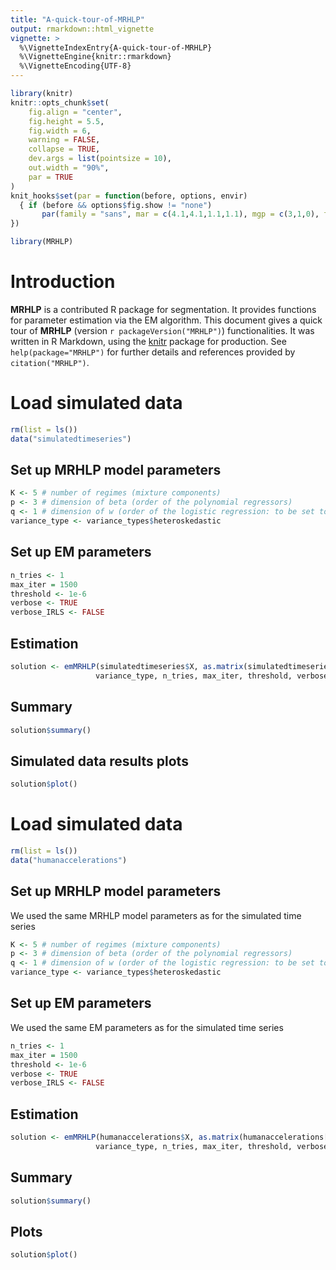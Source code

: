```yaml
---
title: "A-quick-tour-of-MRHLP"
output: rmarkdown::html_vignette
vignette: >
  %\VignetteIndexEntry{A-quick-tour-of-MRHLP}
  %\VignetteEngine{knitr::rmarkdown}
  %\VignetteEncoding{UTF-8}
---
```


```r
library(knitr)
knitr::opts_chunk$set(
	fig.align = "center",
	fig.height = 5.5,
	fig.width = 6,
	warning = FALSE,
	collapse = TRUE,
	dev.args = list(pointsize = 10),
	out.width = "90%",
	par = TRUE
)
knit_hooks$set(par = function(before, options, envir)
  { if (before && options$fig.show != "none") 
       par(family = "sans", mar = c(4.1,4.1,1.1,1.1), mgp = c(3,1,0), tcl = -0.5)
})
```

```r
library(MRHLP)
```

# Introduction

**MRHLP** is a contributed R package for segmentation. It provides functions for parameter estimation via the EM algorithm. This document gives a quick tour of **MRHLP** (version `r packageVersion("MRHLP")`) functionalities. It was written in R Markdown, using the [knitr](https://cran.r-project.org/package=knitr) package for production. 
See `help(package="MRHLP")` for further details and references provided by `citation("MRHLP")`.

# Load simulated data

```r
rm(list = ls())
data("simulatedtimeseries")
```

## Set up MRHLP model parameters

```r
K <- 5 # number of regimes (mixture components)
p <- 3 # dimension of beta (order of the polynomial regressors)
q <- 1 # dimension of w (order of the logistic regression: to be set to 1 for segmentation)
variance_type <- variance_types$heteroskedastic
```

## Set up EM parameters

```r
n_tries <- 1
max_iter = 1500
threshold <- 1e-6
verbose <- TRUE
verbose_IRLS <- FALSE
```


## Estimation

```r
solution <- emMRHLP(simulatedtimeseries$X, as.matrix(simulatedtimeseries[,2:4]),  K, p, q, 
                   variance_type, n_tries, max_iter, threshold, verbose, verbose_IRLS)
```

## Summary

```r
solution$summary()
```

## Simulated data results plots

```r
solution$plot()
```

# Load simulated data

```r
rm(list = ls())
data("humanaccelerations")
```

## Set up MRHLP model parameters
We used the same MRHLP model parameters as for the simulated time series

```r
K <- 5 # number of regimes (mixture components)
p <- 3 # dimension of beta (order of the polynomial regressors)
q <- 1 # dimension of w (order of the logistic regression: to be set to 1 for segmentation)
variance_type <- variance_types$heteroskedastic
```

## Set up EM parameters
We used the same EM parameters as for the simulated time series

```r
n_tries <- 1
max_iter = 1500
threshold <- 1e-6
verbose <- TRUE
verbose_IRLS <- FALSE
```

## Estimation

```r
solution <- emMRHLP(humanaccelerations$X, as.matrix(humanaccelerations[,2:4]),  K, p, q, 
                   variance_type, n_tries, max_iter, threshold, verbose, verbose_IRLS)
```

## Summary

```r
solution$summary()
```

## Plots

```r
solution$plot()
```
